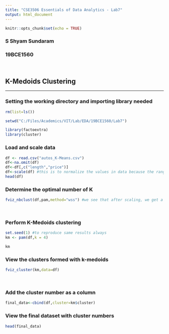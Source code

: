 ```yaml
---
title: "CSE3506 Essentials of Data Analytics - Lab7"
output: html_document
---
```


```r
knitr::opts_chunk$set(echo = TRUE)
```

### S Shyam Sundaram
### 19BCE1560
<br>

## K-Medoids Clustering
<hr/>
### Setting the working directory and importing library needed

```r
rm(list=ls())

setwd("C:/Files/Academics/VIT/Lab/EDA/19BCE1560/Lab7")

library(factoextra)
library(cluster)
```
### Load and scale data
```r
df <- read.csv("autos_K-Means.csv")
df<-na.omit(df)
df<-df[,c("length","price")]
df<-scale(df) #this is to normalize the values in data because the range of values is not distributed evenly
head(df)
```
### Determine the optimal number of K
```r
fviz_nbclust(df,pam,method="wss") #we see that after scaling, we get a bend at k=4 so that is the optimal number of clusters
```
<br>

### Perform K-Medoids clustering
```r
set.seed(1) #to reproduce same results always
km <- pam(df,k = 4)

km
```
### View the clusters formed with k-medoids
```r
fviz_cluster(km,data=df)
```
<br>

### Add the cluster number as a column
```r
final_data<-cbind(df,cluster=km$cluster)
```
### View the final dataset with cluster numbers
```r
head(final_data)
```